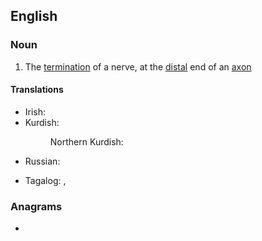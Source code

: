 ==English==

===Noun===
{{en-noun}}

# The [[termination]] of a nerve, at the [[distal]] end of an [[axon]]

====Translations====
{{trans-top|the termination of a nerve}}
* Irish: {{t|ga|néarcheann|m}}
* Kurdish:
*: Northern Kurdish: {{t|kmr|demarekotahî|f}}
* Russian: {{t+|ru|не́рвное оконча́ние|n}}
{{trans-mid}}
* Tagalog: {{t|tl|panamdam}}, {{t|tl|dulo ng dagandam}}
{{trans-bottom}}

===Anagrams===
* {{anagrams|en|a=deeeginnnrv|never-ending|neverending}}